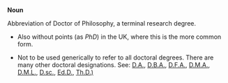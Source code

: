 '''Noun'''

Abbreviation of Doctor of Philosophy, a terminal research degree.

*Also without points (as ''PhD'') in the UK, where this is the more common form.

*Not to be used generically to refer to all doctoral degrees. There are many other doctoral designations. See: [[D.A.]], [[D.B.A.]], [[D.F.A.]], [[D.M.A.]], [[D.M.L.]], [[D.sc.]], [[Ed.D.]], [[Th.D.)]]